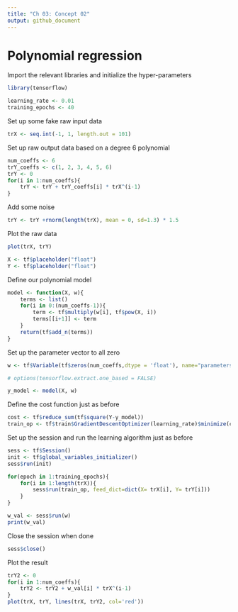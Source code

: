 ```yaml
---
title: "Ch 03: Concept 02"
output: github_document
---
```



# Polynomial regression

Import the relevant libraries and initialize the hyper-parameters
```r
library(tensorflow)

learning_rate <- 0.01
training_epochs <- 40
```


Set up some fake raw input data
```r
trX <- seq.int(-1, 1, length.out = 101)

```

Set up raw output data based on a degree 6 polynomial
```r
num_coeffs <- 6
trY_coeffs <- c(1, 2, 3, 4, 5, 6)
trY <- 0
for(i in 1:num_coeffs){
    trY <- trY + trY_coeffs[i] * trX^(i-1)
}
```



Add some noise
```r
trY <- trY +rnorm(length(trX), mean = 0, sd=1.3) * 1.5
```


Plot the raw data
```r
plot(trX, trY)
```


```r
X <- tf$placeholder("float")
Y <- tf$placeholder("float")
```




Define our polynomial model
```r
model <- function(X, w){
    terms <- list()
    for(i in 0:(num_coeffs-1)){
        term <- tf$multiply(w[i], tf$pow(X, i))
        terms[[i+1]] <- term 
    }
    return(tf$add_n(terms))
}
```

Set up the parameter vector to all zero
```r
w <- tf$Variable(tf$zeros(num_coeffs,dtype = 'float'), name="parameters")

# options(tensorflow.extract.one_based = FALSE)

y_model <- model(X, w)
```


Define the cost function just as before
```r
cost <- tf$reduce_sum(tf$square(Y-y_model))
train_op <- tf$train$GradientDescentOptimizer(learning_rate)$minimize(cost)
```



Set up the session and run the learning algorithm just as before
```r
sess <- tf$Session()
init <- tf$global_variables_initializer()
sess$run(init)

for(epoch in 1:training_epochs){
    for(i in 1:length(trX)){
        sess$run(train_op, feed_dict=dict(X= trX[i], Y= trY[i]))
    }
}

w_val <- sess$run(w)
print(w_val)
```



Close the session when done
```r
sess$close()
```



Plot the result
```r

trY2 <- 0
for(i in 1:num_coeffs){
    trY2 <- trY2 + w_val[i] * trX^(i-1)
}
plot(trX, trY, lines(trX, trY2, col='red'))
```

